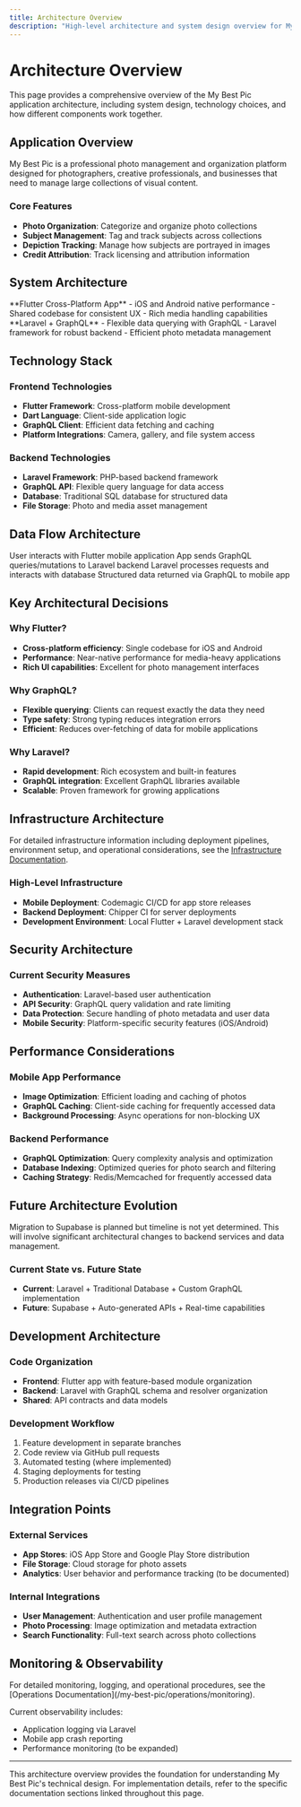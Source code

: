 ```yaml
---
title: Architecture Overview
description: "High-level architecture and system design overview for My Best Pic"
---
```


# Architecture Overview

This page provides a comprehensive overview of the My Best Pic application architecture, including system design, technology choices, and how different components work together.

## Application Overview

My Best Pic is a professional photo management and organization platform designed for photographers, creative professionals, and businesses that need to manage large collections of visual content.

### Core Features
- **Photo Organization**: Categorize and organize photo collections
- **Subject Management**: Tag and track subjects across collections
- **Depiction Tracking**: Manage how subjects are portrayed in images
- **Credit Attribution**: Track licensing and attribution information

## System Architecture

<CardGroup cols={2}>
  <Card title="Mobile Frontend" icon="mobile">
    **Flutter Cross-Platform App**
    - iOS and Android native performance
    - Shared codebase for consistent UX
    - Rich media handling capabilities
  </Card>
  <Card title="Backend API" icon="server">
    **Laravel + GraphQL**
    - Flexible data querying with GraphQL
    - Laravel framework for robust backend
    - Efficient photo metadata management
  </Card>
</CardGroup>

## Technology Stack

### Frontend Technologies
- **Flutter Framework**: Cross-platform mobile development
- **Dart Language**: Client-side application logic
- **GraphQL Client**: Efficient data fetching and caching
- **Platform Integrations**: Camera, gallery, and file system access

### Backend Technologies
- **Laravel Framework**: PHP-based backend framework
- **GraphQL API**: Flexible query language for data access
- **Database**: Traditional SQL database for structured data
- **File Storage**: Photo and media asset management

## Data Flow Architecture

<Steps>
  <Step title="User Interaction">
    User interacts with Flutter mobile application
  </Step>
  <Step title="GraphQL Queries">
    App sends GraphQL queries/mutations to Laravel backend
  </Step>
  <Step title="Data Processing">
    Laravel processes requests and interacts with database
  </Step>
  <Step title="Response">
    Structured data returned via GraphQL to mobile app
  </Step>
</Steps>

## Key Architectural Decisions

### Why Flutter?
- **Cross-platform efficiency**: Single codebase for iOS and Android
- **Performance**: Near-native performance for media-heavy applications
- **Rich UI capabilities**: Excellent for photo management interfaces

### Why GraphQL?
- **Flexible querying**: Clients can request exactly the data they need
- **Type safety**: Strong typing reduces integration errors
- **Efficient**: Reduces over-fetching of data for mobile applications

### Why Laravel?
- **Rapid development**: Rich ecosystem and built-in features
- **GraphQL integration**: Excellent GraphQL libraries available
- **Scalable**: Proven framework for growing applications

## Infrastructure Architecture

For detailed infrastructure information including deployment pipelines, environment setup, and operational considerations, see the [Infrastructure Documentation](/my-best-pic/architecture/infrastructure).

### High-Level Infrastructure
- **Mobile Deployment**: Codemagic CI/CD for app store releases
- **Backend Deployment**: Chipper CI for server deployments
- **Development Environment**: Local Flutter + Laravel development stack

## Security Architecture

### Current Security Measures
- **Authentication**: Laravel-based user authentication
- **API Security**: GraphQL query validation and rate limiting
- **Data Protection**: Secure handling of photo metadata and user data
- **Mobile Security**: Platform-specific security features (iOS/Android)

## Performance Considerations

### Mobile App Performance
- **Image Optimization**: Efficient loading and caching of photos
- **GraphQL Caching**: Client-side caching for frequently accessed data
- **Background Processing**: Async operations for non-blocking UX

### Backend Performance
- **GraphQL Optimization**: Query complexity analysis and optimization
- **Database Indexing**: Optimized queries for photo search and filtering
- **Caching Strategy**: Redis/Memcached for frequently accessed data

## Future Architecture Evolution

<Note>
Migration to Supabase is planned but timeline is not yet determined. This will involve significant architectural changes to backend services and data management.
</Note>

### Current State vs. Future State
- **Current**: Laravel + Traditional Database + Custom GraphQL implementation
- **Future**: Supabase + Auto-generated APIs + Real-time capabilities

## Development Architecture

### Code Organization
- **Frontend**: Flutter app with feature-based module organization
- **Backend**: Laravel with GraphQL schema and resolver organization
- **Shared**: API contracts and data models

### Development Workflow
1. Feature development in separate branches
2. Code review via GitHub pull requests
3. Automated testing (where implemented)
4. Staging deployments for testing
5. Production releases via CI/CD pipelines

## Integration Points

### External Services
- **App Stores**: iOS App Store and Google Play Store distribution
- **File Storage**: Cloud storage for photo assets
- **Analytics**: User behavior and performance tracking (to be documented)

### Internal Integrations
- **User Management**: Authentication and user profile management
- **Photo Processing**: Image optimization and metadata extraction
- **Search Functionality**: Full-text search across photo collections

## Monitoring & Observability

<Tip>
For detailed monitoring, logging, and operational procedures, see the [Operations Documentation](/my-best-pic/operations/monitoring).
</Tip>

Current observability includes:
- Application logging via Laravel
- Mobile app crash reporting
- Performance monitoring (to be expanded)

---

This architecture overview provides the foundation for understanding My Best Pic's technical design. For implementation details, refer to the specific documentation sections linked throughout this page.